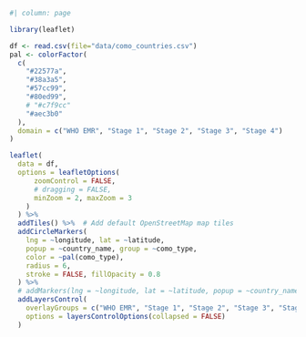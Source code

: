 ```r
#| column: page

library(leaflet)

df <- read.csv(file="data/como_countries.csv")
pal <- colorFactor(
  c(
    "#22577a",
    "#38a3a5",
    "#57cc99",
    "#80ed99",
    # "#c7f9cc"
    "#aec3b0"
  ),
  domain = c("WHO EMR", "Stage 1", "Stage 2", "Stage 3", "Stage 4")
)

leaflet(
  data = df, 
  options = leafletOptions(
      zoomControl = FALSE,
      # dragging = FALSE,
      minZoom = 2, maxZoom = 3
    )
  ) %>%
  addTiles() %>%  # Add default OpenStreetMap map tiles
  addCircleMarkers(
    lng = ~longitude, lat = ~latitude,
    popup = ~country_name, group = ~como_type,
    color = ~pal(como_type),
    radius = 6,
    stroke = FALSE, fillOpacity = 0.8
  ) %>%
  # addMarkers(lng = ~longitude, lat = ~latitude, popup = ~country_name, group = ~como_type) %>%
  addLayersControl(
    overlayGroups = c("WHO EMR", "Stage 1", "Stage 2", "Stage 3", "Stage 4"),
    options = layersControlOptions(collapsed = FALSE)
  )


```

